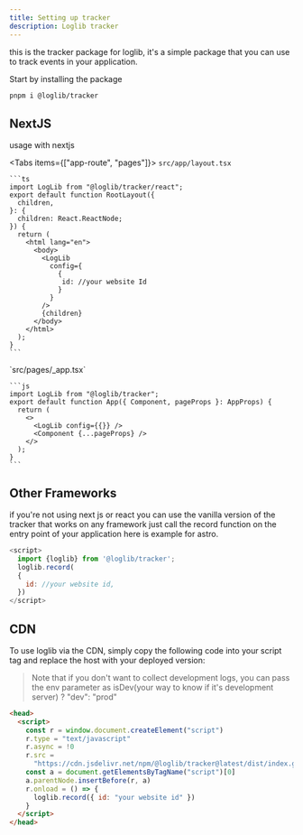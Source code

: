 ```yaml
---
title: Setting up tracker
description: Loglib tracker
---
```


this is the tracker package for loglib, it's a simple package that you can use to track events in your application.

Start by installing the package

```bash
pnpm i @loglib/tracker
```

## NextJS

usage with nextjs

<Tabs items={["app-route", "pages"]}>
  <Tab value="app-route">
    `src/app/layout.tsx`

    ```ts
    import LogLib from "@loglib/tracker/react";
    export default function RootLayout({
      children,
    }: {
      children: React.ReactNode;
    }) {
      return (
        <html lang="en">
          <body>
            <LogLib
              config={
                {
                 id: //your website Id
                }
              }
            />
            {children}
          </body>
        </html>
      );
    }
    ```

  </Tab>
  <Tab value="pages">
    `src/pages/_app.tsx`

    ```js
    import LogLib from "@loglib/tracker";
    export default function App({ Component, pageProps }: AppProps) {
      return (
        <>
          <LogLib config={{}} />
          <Component {...pageProps} />
        </>
      );
    }
    ```

  </Tab>
</Tabs>

## Other Frameworks

if you're not using next js or react you can use the vanilla version of the tracker that works on any framework just call the record function on the entry point of your application here is example for astro.

```js
<script>
  import {loglib} from '@loglib/tracker';
  loglib.record(
  {
    id: //your website id,
  })
</script>
```

## CDN

To use loglib via the CDN, simply copy the following code into your script tag and replace the host with your deployed version:

> Note that if you don't want to collect development logs, you can pass the env parameter as isDev(your way to know if it's development server) ? "dev": "prod"

```html
<head>
  <script>
    const r = window.document.createElement("script")
    r.type = "text/javascript"
    r.async = !0
    r.src =
      "https://cdn.jsdelivr.net/npm/@loglib/tracker@latest/dist/index.global.js"
    const a = document.getElementsByTagName("script")[0]
    a.parentNode.insertBefore(r, a)
    r.onload = () => {
      loglib.record({ id: "your website id" })
    }
  </script>
</head>
```
